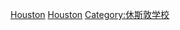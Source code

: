 {{Cat main|休士頓大學}}
{{Commons cat|University of Houston}}

[[Category:德克薩斯州大學|Houston]]
[[Category:休斯頓大學系統|Houston]]
[[Category:休斯敦学校|Category:休斯敦学校]]